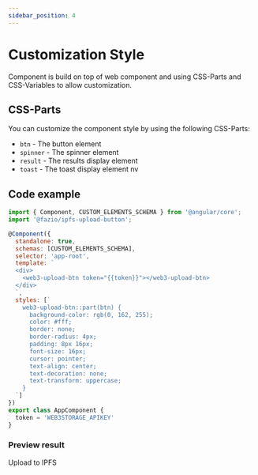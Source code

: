 ```yaml
---
sidebar_position: 4
---
```


# Customization Style

Component is build on top of web component and using CSS-Parts and CSS-Variables to allow customization.

## CSS-Parts

You can customize the component style by using the following CSS-Parts:

  - `btn` - The button element
  - `spinner` - The spinner element
  - `result` - The results display element 
  - `toast` - The toast display element nv

## Code example
 
```js
import { Component, CUSTOM_ELEMENTS_SCHEMA } from '@angular/core';
import '@fazio/ipfs-upload-button';

@Component({
  standalone: true,
  schemas: [CUSTOM_ELEMENTS_SCHEMA],
  selector: 'app-root',
  template: `
  <div>
    <web3-upload-btn token="{{token}}"></web3-upload-btn>
  </div>
  `,
  styles: [`
    web3-upload-btn::part(btn) {
      background-color: rgb(0, 162, 255);
      color: #fff;
      border: none;
      border-radius: 4px;
      padding: 8px 16px;
      font-size: 16px;
      cursor: pointer;
      text-align: center;
      text-decoration: none;
      text-transform: uppercase;
    }
  `]
})
export class AppComponent {
  token = 'WEB3STORAGE_APIKEY'
}
```

### Preview result

<web3-upload-btn 
    class="demoCSS"
    token="eyJhbGciOiJIUzI1NiIsInR5cCI6IkpXVCJ9.eyJzdWIiOiJkaWQ6ZXRocjoweDRiMjk5MEFiNzVjZmQ0MTgyN0EzQTNjNGViNjdFRDA1Y0YwNTU5M0MiLCJpc3MiOiJ3ZWIzLXN0b3JhZ2UiLCJpYXQiOjE2NDM2NjExODA1MDAsIm5hbWUiOiJuZ3h3ZWIzIn0.AMvg_jKnPB2pRPiR6f8AebIHrldAwMCpxILQ7av_SD8"
    isdisplayresult="true"
    isdisplaytoast="true">
  Upload to IPFS
</web3-upload-btn>